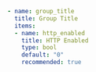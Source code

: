 ```yaml
    - name: group_title
      title: Group Title
      items:
      - name: http_enabled
        title: HTTP Enabled
        type: bool
        default: "0"
        recommended: true
```